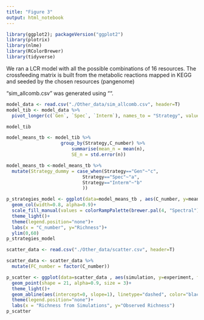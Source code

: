 ```yaml
---
title: "Figure 3"
output: html_notebook
---
```


```r
library(ggplot2); packageVersion("ggplot2")
library(plotrix)
library(nlme)
library(RColorBrewer)
library(tidyverse)

```

We ran a LCR model with all the possible combinations of 16 resources. The crossfeeding matrix is built from the metabolic reactions mapped in KEGG and seeded by the chosen resources (pangenome)

"sim_allcomb.csv" was generated using "".

```r
model_data <- read.csv("./Other_data/sim_allcomb.csv", header=T)
model_tib <- model_data %>% 
  pivot_longer(c(`Gen`, `Spec`, `Interm`), names_to = "Strategy", values_to = "n")

model_tib
```

```r
model_means_tb <- model_tib %>%
                    group_by(Strategy,C_number) %>% 
                        summarise(mean_n = mean(n), 
                        SE_n = std.error(n))

model_means_tb <-model_means_tb %>%
  mutate(Strategy_dummy = case_when(Strategy=="Gen"~"c",
                            Strategy=="Spec"~"a",
                            Strategy=="Interm"~"b"
                            ))

p_strategies_model <- ggplot(data=model_means_tb , aes(C_number, y=mean_n, fill=Strategy_dummy))+
  geom_col(width=0.8, alpha=0.9)+
  scale_fill_manual(values = colorRampPalette(brewer.pal(4, "Spectral"))(4))+
  theme_light()+
  theme(legend.position="none")+
  labs(x = "C_number", y="Richness")+
  ylim(0,60)
p_strategies_model

```
```r
scatter_data <- read.csv("./Other_data/scatter.csv", header=T)

scatter_data <- scatter_data %>%
  mutate(FC_number = factor(C_number))

p_scatter <- ggplot(data=scatter_data , aes(simulation, y=experiment, fill=FC_number))+
  geom_point(shape = 21, alpha=0.9, size = 3)+
  theme_light()+
  geom_abline(aes(intercept=0, slope=1), linetype="dashed", color="black")+
  theme(legend.position="none")+
  labs(x = "Richness from Simulations", y="Observed Richness")
p_scatter
```

